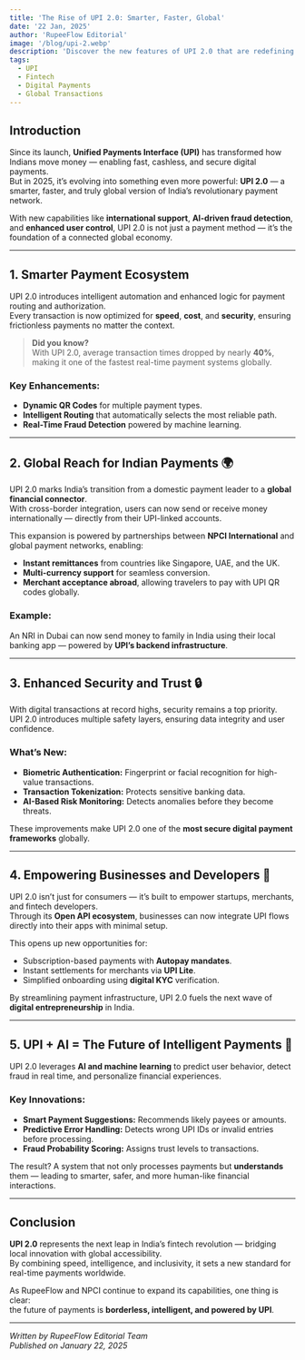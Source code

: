 ```yaml
---
title: 'The Rise of UPI 2.0: Smarter, Faster, Global'
date: '22 Jan, 2025'
author: 'RupeeFlow Editorial'
image: '/blog/upi-2.webp'
description: 'Discover the new features of UPI 2.0 that are redefining how users transact across borders and ecosystems.'
tags:
  - UPI
  - Fintech
  - Digital Payments
  - Global Transactions
---
```


## Introduction

Since its launch, **Unified Payments Interface (UPI)** has transformed how Indians move money — enabling fast, cashless, and secure digital payments.  
But in 2025, it’s evolving into something even more powerful: **UPI 2.0** — a smarter, faster, and truly global version of India’s revolutionary payment network.

With new capabilities like **international support**, **AI-driven fraud detection**, and **enhanced user control**, UPI 2.0 is not just a payment method — it’s the foundation of a connected global economy.

---

## 1. Smarter Payment Ecosystem

UPI 2.0 introduces intelligent automation and enhanced logic for payment routing and authorization.  
Every transaction is now optimized for **speed**, **cost**, and **security**, ensuring frictionless payments no matter the context.

> **Did you know?**  
> With UPI 2.0, average transaction times dropped by nearly **40%**, making it one of the fastest real-time payment systems globally.

### Key Enhancements:

- **Dynamic QR Codes** for multiple payment types.
- **Intelligent Routing** that automatically selects the most reliable path.
- **Real-Time Fraud Detection** powered by machine learning.

---

## 2. Global Reach for Indian Payments 🌍

UPI 2.0 marks India’s transition from a domestic payment leader to a **global financial connector**.  
With cross-border integration, users can now send or receive money internationally — directly from their UPI-linked accounts.

This expansion is powered by partnerships between **NPCI International** and global payment networks, enabling:

- **Instant remittances** from countries like Singapore, UAE, and the UK.
- **Multi-currency support** for seamless conversion.
- **Merchant acceptance abroad**, allowing travelers to pay with UPI QR codes globally.

### Example:

An NRI in Dubai can now send money to family in India using their local banking app — powered by **UPI’s backend infrastructure**.

---

## 3. Enhanced Security and Trust 🔒

With digital transactions at record highs, security remains a top priority.  
UPI 2.0 introduces multiple safety layers, ensuring data integrity and user confidence.

### What’s New:

- **Biometric Authentication:** Fingerprint or facial recognition for high-value transactions.
- **Transaction Tokenization:** Protects sensitive banking data.
- **AI-Based Risk Monitoring:** Detects anomalies before they become threats.

These improvements make UPI 2.0 one of the **most secure digital payment frameworks** globally.

---

## 4. Empowering Businesses and Developers 🧩

UPI 2.0 isn’t just for consumers — it’s built to empower startups, merchants, and fintech developers.  
Through its **Open API ecosystem**, businesses can now integrate UPI flows directly into their apps with minimal setup.

This opens up new opportunities for:

- Subscription-based payments with **Autopay mandates**.
- Instant settlements for merchants via **UPI Lite**.
- Simplified onboarding using **digital KYC** verification.

By streamlining payment infrastructure, UPI 2.0 fuels the next wave of **digital entrepreneurship** in India.

---

## 5. UPI + AI = The Future of Intelligent Payments 🤖

UPI 2.0 leverages **AI and machine learning** to predict user behavior, detect fraud in real time, and personalize financial experiences.

### Key Innovations:

- **Smart Payment Suggestions:** Recommends likely payees or amounts.
- **Predictive Error Handling:** Detects wrong UPI IDs or invalid entries before processing.
- **Fraud Probability Scoring:** Assigns trust levels to transactions.

The result? A system that not only processes payments but **understands** them — leading to smarter, safer, and more human-like financial interactions.

---

## Conclusion

**UPI 2.0** represents the next leap in India’s fintech revolution — bridging local innovation with global accessibility.  
By combining speed, intelligence, and inclusivity, it sets a new standard for real-time payments worldwide.

As RupeeFlow and NPCI continue to expand its capabilities, one thing is clear:  
the future of payments is **borderless, intelligent, and powered by UPI**.

---

_Written by RupeeFlow Editorial Team_  
_Published on January 22, 2025_

